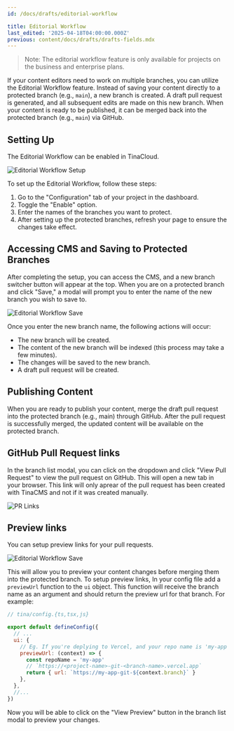 ```yaml
---
id: /docs/drafts/editorial-workflow

title: Editorial Workflow
last_edited: '2025-04-18T04:00:00.000Z'
previous: content/docs/drafts/drafts-fields.mdx
---
```


<Youtube embedSrc="https://www.youtube.com/embed/gYukiULGqGc" />

> Note: The editorial workflow feature is only available for projects on the business and enterprise plans.

If your content editors need to work on multiple branches, you can utilize the Editorial Workflow feature. Instead of saving your content directly to a protected branch (e.g., `main`), a new branch is created. A draft pull request is generated, and all subsequent edits are made on this new branch. When your content is ready to be published, it can be merged back into the protected branch (e.g., `main`) via GitHub.

## Setting Up

The Editorial Workflow can be enabled in TinaCloud.

![Editorial Workflow Setup](/img/blog/editorial-workflow/enable-editorial-workflow.png)

To set up the Editorial Workflow, follow these steps:

1. Go to the "Configuration" tab of your project in the dashboard.
2. Toggle the "Enable" option.
3. Enter the names of the branches you want to protect.
4. After setting up the protected branches, refresh your page to ensure the changes take effect.

## Accessing CMS and Saving to Protected Branches

After completing the setup, you can access the CMS, and a new branch switcher button will appear at the top. When you are on a protected branch and click "Save," a modal will prompt you to enter the name of the new branch you wish to save to.

![Editorial Workflow Save](/img/blog/introducing-editorial-workflow-features-for-your-team/create-branch_bgpgwn.png)

Once you enter the new branch name, the following actions will occur:

- The new branch will be created.
- The content of the new branch will be indexed (this process may take a few minutes).
- The changes will be saved to the new branch.
- A draft pull request will be created.

## Publishing Content

When you are ready to publish your content, merge the draft pull request into the protected branch (e.g., main) through GitHub. After the pull request is successfully merged, the updated content will be available on the protected branch.

## GitHub Pull Request links

In the branch list modal, you can click on the dropdown and click "View Pull Request" to view the pull request on GitHub. This will open a new tab in your browser. This link will only aprear of the pull request has been created with TinaCMS and not if it was created manually.

![PR Links](/img/docs/editorial-workflow/preview-link.png)

## Preview links

You can setup preview links for your pull requests.

![Editorial Workflow Save](/img/blog/editorial-workflow/share-btn_xvmxii.png)

This will allow you to preview your content changes before merging them into the protected branch. To setup preview links, In your config file add a `previewUrl` function to the `ui` object. This function will receive the branch name as an argument and should return the preview url for that branch. For example:

```js
// tina/config.{ts,tsx,js}

export default defineConfig({
  // ...
  ui: {
    // Eg. If you're deplying to Vercel, and your repo name is 'my-app', Vercel's preview URL would be based on the branch:
    previewUrl: (context) => {
      const repoName = 'my-app'
      // `https://<project-name>-git-<branch-name>.vercel.app`
      return { url: `https://my-app-git-${context.branch}` }
    },
  },
  //...
})
```

Now you will be able to click on the "View Preview" button in the branch list modal to preview your changes.
